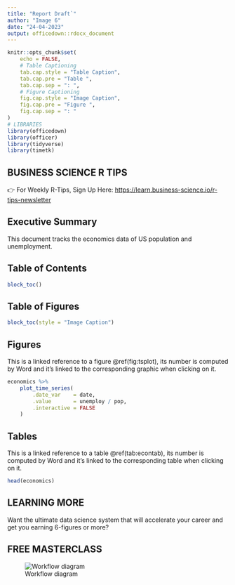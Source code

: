 ```yaml
---
title: "Report Draft`"
author: "Image 6"
date: "24-04-2023"
output: officedown::rdocx_document
---
```


```r
knitr::opts_chunk$set(
    echo = FALSE,
    # Table Captioning
    tab.cap.style = "Table Caption",
    tab.cap.pre = "Table ",
    tab.cap.sep = ": ",
    # Figure Captioning
    fig.cap.style = "Image Caption",
    fig.cap.pre = "Figure ",
    fig.cap.sep = ": "
)
# LIBRARIES
library(officedown)
library(officer)
library(tidyverse)
library(timetk)
```

## BUSINESS SCIENCE R TIPS 

👉 For Weekly R-Tips, Sign Up Here: <https://learn.business-science.io/r-tips-newsletter>

## Executive Summary

This document tracks the economics data of US population and unemployment.

\newpage

## Table of Contents

```r
block_toc()
```

## Table of Figures

```r
block_toc(style = "Image Caption")
```

\newpage

## Figures

This is a linked reference to a figure \@ref(fig:tsplot), its number is computed by Word and it's linked to the corresponding graphic when clicking on it.

```r
economics %>%
    plot_time_series(
        .date_var    = date, 
        .value       = unemploy / pop,
        .interactive = FALSE
    )
```

## Tables

This is a linked reference to a table \@ref(tab:econtab), its number is computed by Word and it's linked to the corresponding table when clicking on it.

```r
head(economics)
```

## LEARNING MORE 

Want the ultimate data science system that will accelerate your career and get you earning 6-figures or more?

## FREE MASTERCLASS



![Workflow diagram](images/workflow_1.png)

